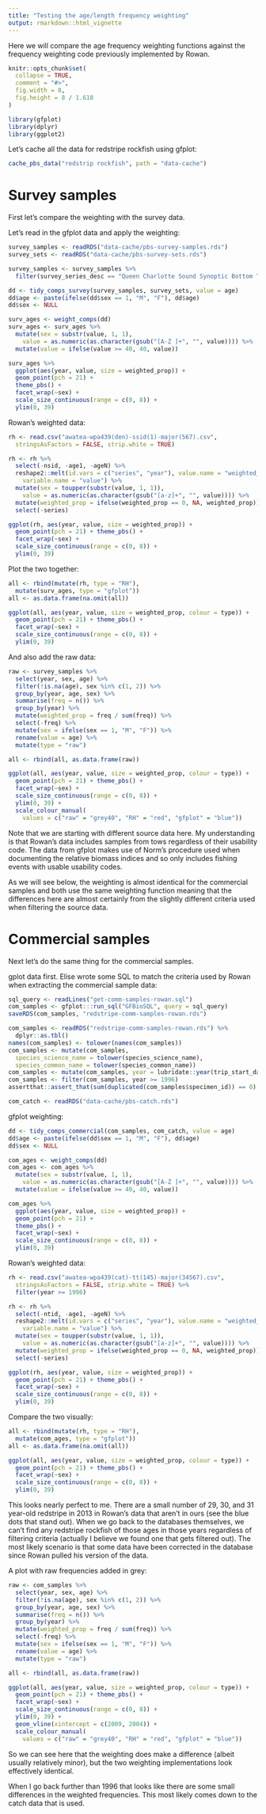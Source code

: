 ```yaml
---
title: "Testing the age/length frequency weighting"
output: rmarkdown::html_vignette
---
```


Here we will compare the age frequency weighting functions against the frequency weighting code previously implemented by Rowan.

```r
knitr::opts_chunk$set(
  collapse = TRUE,
  comment = "#>",
  fig.width = 8,
  fig.height = 8 / 1.618
)
```


```r
library(gfplot)
library(dplyr)
library(ggplot2)
```

Let's cache all the data for redstripe rockfish using gfplot:

```r
cache_pbs_data("redstrip rockfish", path = "data-cache")
```

# Survey samples

First let's compare the weighting with the survey data.

Let's read in the gfplot data and apply the weighting:

```r
survey_samples <- readRDS("data-cache/pbs-survey-samples.rds")
survey_sets <- readRDS("data-cache/pbs-survey-sets.rds")

survey_samples <- survey_samples %>%
  filter(survey_series_desc == "Queen Charlotte Sound Synoptic Bottom Trawl" )

dd <- tidy_comps_survey(survey_samples, survey_sets, value = age)
dd$age <- paste(ifelse(dd$sex == 1, "M", "F"), dd$age)
dd$sex <- NULL

surv_ages <- weight_comps(dd)
surv_ages <- surv_ages %>%
  mutate(sex = substr(value, 1, 1),
    value = as.numeric(as.character(gsub("[A-Z ]+", "", value)))) %>%
  mutate(value = ifelse(value >= 40, 40, value))

surv_ages %>%
  ggplot(aes(year, value, size = weighted_prop)) +
  geom_point(pch = 21) +
  theme_pbs() +
  facet_wrap(~sex) +
  scale_size_continuous(range = c(0, 8)) +
  ylim(0, 39)
```

Rowan's weighted data:

```r
rh <- read.csv("awatea-wpa439(den)-ssid(1)-major(567).csv",
  stringsAsFactors = FALSE, strip.white = TRUE)

rh <- rh %>%
  select(-nsid, -age1, -ageN) %>%
  reshape2::melt(id.vars = c("series", "year"), value.name = "weighted_prop",
    variable.name = "value") %>%
  mutate(sex = toupper(substr(value, 1, 1)),
    value = as.numeric(as.character(gsub("[a-z]+", "", value)))) %>%
  mutate(weighted_prop = ifelse(weighted_prop == 0, NA, weighted_prop)) %>%
  select(-series)

ggplot(rh, aes(year, value, size = weighted_prop)) +
  geom_point(pch = 21) + theme_pbs() +
  facet_wrap(~sex) +
  scale_size_continuous(range = c(0, 8)) +
  ylim(0, 39)
```

Plot the two together:

```r
all <- rbind(mutate(rh, type = "RH"),
  mutate(surv_ages, type = "gfplot"))
all <- as.data.frame(na.omit(all))

ggplot(all, aes(year, value, size = weighted_prop, colour = type)) +
  geom_point(pch = 21) + theme_pbs() +
  facet_wrap(~sex) +
  scale_size_continuous(range = c(0, 8)) +
  ylim(0, 39)
```

And also add the raw data:

```r
raw <- survey_samples %>%
  select(year, sex, age) %>%
  filter(!is.na(age), sex %in% c(1, 2)) %>%
  group_by(year, age, sex) %>%
  summarise(freq = n()) %>%
  group_by(year) %>%
  mutate(weighted_prop = freq / sum(freq)) %>%
  select(-freq) %>%
  mutate(sex = ifelse(sex == 1, "M", "F")) %>%
  rename(value = age) %>%
  mutate(type = "raw")

all <- rbind(all, as.data.frame(raw))

ggplot(all, aes(year, value, size = weighted_prop, colour = type)) +
  geom_point(pch = 21) + theme_pbs() +
  facet_wrap(~sex) +
  scale_size_continuous(range = c(0, 8)) +
  ylim(0, 39) +
  scale_colour_manual(
    values = c("raw" = "grey40", "RH" = "red", "gfplot" = "blue"))
```

Note that we are starting with different source data here. My understanding is that Rowan's data includes samples from tows regardless of their usability code. The data from gfplot makes use of Norm's procedure used when documenting the relative biomass indices and so only includes fishing events with usable usability codes.

As we will see below, the weighting is almost identical for the commercial samples and both use the same weighting function meaning that the differences here are almost certainly from the slightly different criteria used when filtering the source data.

# Commercial samples

Next let's do the same thing for the commercial samples.

gplot data first. Elise wrote some SQL to match the criteria used by Rowan when extracting the commercial sample data:

```r
sql_query <- readLines("get-comm-samples-rowan.sql")
com_samples <- gfplot:::run_sql("GFBioSQL", query = sql_query)
saveRDS(com_samples, "redstripe-comm-samples-rowan.rds")
```

```r
com_samples <- readRDS("redstripe-comm-samples-rowan.rds") %>%
  dplyr::as.tbl()
names(com_samples) <- tolower(names(com_samples))
com_samples <- mutate(com_samples,
  species_science_name = tolower(species_science_name),
  species_common_name = tolower(species_common_name))
com_samples <- mutate(com_samples, year = lubridate::year(trip_start_date))
com_samples <- filter(com_samples, year >= 1996)
assertthat::assert_that(sum(duplicated(com_samples$specimen_id)) == 0)

com_catch <- readRDS("data-cache/pbs-catch.rds")
```

gfplot weighting:

```r
dd <- tidy_comps_commercial(com_samples, com_catch, value = age)
dd$age <- paste(ifelse(dd$sex == 1, "M", "F"), dd$age)
dd$sex <- NULL

com_ages <- weight_comps(dd)
com_ages <- com_ages %>%
  mutate(sex = substr(value, 1, 1),
    value = as.numeric(as.character(gsub("[A-Z ]+", "", value)))) %>%
  mutate(value = ifelse(value >= 40, 40, value))

com_ages %>%
  ggplot(aes(year, value, size = weighted_prop)) +
  geom_point(pch = 21) +
  theme_pbs() +
  facet_wrap(~sex) +
  scale_size_continuous(range = c(0, 8)) +
  ylim(0, 39)
```

Rowan's weighted data:

```r
rh <- read.csv("awatea-wpa439(cat)-tt(145)-major(34567).csv",
  stringsAsFactors = FALSE, strip.white = TRUE) %>%
  filter(year >= 1996)

rh <- rh %>%
  select(-ntid, -age1, -ageN) %>%
  reshape2::melt(id.vars = c("series", "year"), value.name = "weighted_prop",
    variable.name = "value") %>%
  mutate(sex = toupper(substr(value, 1, 1)),
    value = as.numeric(as.character(gsub("[a-z]+", "", value)))) %>%
  mutate(weighted_prop = ifelse(weighted_prop == 0, NA, weighted_prop)) %>%
  select(-series)

ggplot(rh, aes(year, value, size = weighted_prop)) +
  geom_point(pch = 21) + theme_pbs() +
  facet_wrap(~sex) +
  scale_size_continuous(range = c(0, 8)) +
  ylim(0, 39)
```

Compare the two visually:

```r
all <- rbind(mutate(rh, type = "RH"),
  mutate(com_ages, type = "gfplot"))
all <- as.data.frame(na.omit(all))

ggplot(all, aes(year, value, size = weighted_prop, colour = type)) +
  geom_point(pch = 21) + theme_pbs() +
  facet_wrap(~sex) +
  scale_size_continuous(range = c(0, 8)) +
  ylim(0, 39)
```

This looks nearly perfect to me. There are a small number of 29, 30, and 31 year-old redstripe in 2013 in Rowan's data that aren't in ours (see the blue dots that stand out). When we go back to the databases themselves, we can't find any redstripe rockfish of those ages in those years regardless of filtering criteria (actually I believe we found one that gets filtered out). The most likely scenario is that some data have been corrected in the database since Rowan pulled his version of the data. 

A plot with raw frequencies added in grey:

```r
raw <- com_samples %>%
  select(year, sex, age) %>%
  filter(!is.na(age), sex %in% c(1, 2)) %>%
  group_by(year, age, sex) %>%
  summarise(freq = n()) %>%
  group_by(year) %>%
  mutate(weighted_prop = freq / sum(freq)) %>%
  select(-freq) %>%
  mutate(sex = ifelse(sex == 1, "M", "F")) %>%
  rename(value = age) %>%
  mutate(type = "raw")

all <- rbind(all, as.data.frame(raw))

ggplot(all, aes(year, value, size = weighted_prop, colour = type)) +
  geom_point(pch = 21) + theme_pbs() +
  facet_wrap(~sex) +
  scale_size_continuous(range = c(0, 8)) +
  ylim(0, 39) +
  geom_vline(xintercept = c(2009, 2004)) +
  scale_colour_manual(
    values = c("raw" = "grey40", "RH" = "red", "gfplot" = "blue"))
```

So we can see here that the weighting does make a difference (albeit usually relatively minor), but the two weighting implementations look effectively identical.

When I go back further than 1996 that looks like there are some small differences in the weighted frequencies. This most likely comes down to the catch data that is used.
